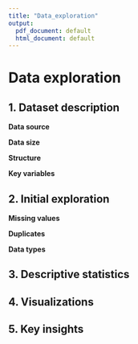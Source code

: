 ```yaml
---
title: "Data_exploration"
output:
  pdf_document: default
  html_document: default
---
```


# Data exploration

## 1. Dataset description

**Data source**

**Data size**

**Structure**

**Key variables**

## 2. Initial exploration

**Missing values**

**Duplicates**

**Data types**

## 3. Descriptive statistics

## 4. Visualizations

## 5. Key insights
